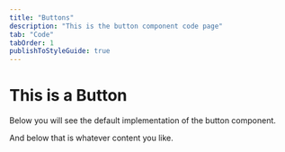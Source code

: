 ```yaml
---
title: "Buttons"
description: "This is the button component code page"
tab: "Code"
tabOrder: 1
publishToStyleGuide: true
---
```


# This is a Button

Below you will see the default implementation of the button component.
<CodeSnippet />

<ComponentViewer />

And below that is whatever content you like.
